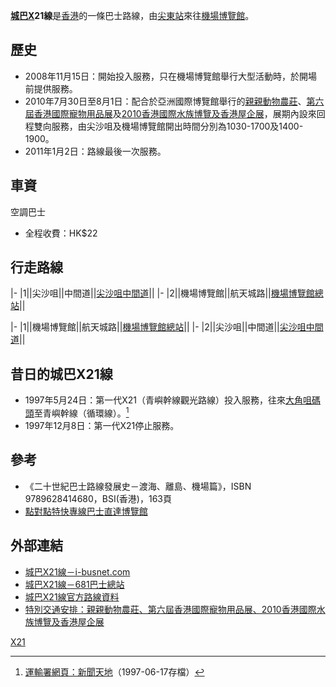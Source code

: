 {{公共汽車路線基礎資訊
|路線名稱             = 城巴X21線
|外文名稱             = Citybus Route X21
|外文語言             = 英語
|路線通稱             = 
|代表圖像             = 
|代表圖像二           = 
|經營者               = 城巴
|經營者二             = 
|所屬車廠             = 
|路線用車             = [[富豪奧林比安|富豪奧林比安]]12米<br>豪華版[[丹尼士三叉戟三型|丹尼士三叉戟]]12米（21XX）
|起點站               = [[尖東站|尖東站]]
|途經地點             = [[青嶼幹線|青嶼幹線]] <br/> [[北大嶼山公路|北大嶼山公路]]
|終點站               = [[亞洲國際博覽館|機場博覽館]]
|路線性質             = 博覽館活動路線
|全程行駛里程         = 
|全程行車時間         = 
|服務時間             = 
|起點站服務時間       = 機場博覽館活動開始前1.5小時起-活動前45分鐘
|終點站服務時間       = 機場博覽館活動結束後15分鐘
|班次頻率             = 約每15-30分鐘
|全程收費             = HK$22（空調巴士）
|分段收費站點         = 
|去程分段收費站點     = 
|回程分段收費站點     = 
|服務時間以外替代路線 = 
|主要競爭交通         = 
}}

'''[[城巴|城巴]]X21線'''是[[香港|香港]]的一條巴士路線，由[[尖東站|尖東站]]來往[[亞洲國際博覽館|機場博覽館]]。

==歷史==
*2008年11月15日：開始投入服務，只在機場博覽館舉行大型活動時，於開場前提供服務。
*2010年7月30日至8月1日：配合於亞洲國際博覽館舉行的[[親親動物農莊|親親動物農莊]]、[[第六屆香港國際寵物用品展|第六屆香港國際寵物用品展]]及[[2010香港國際水族博覽及香港屋企展|2010香港國際水族博覽及香港屋企展]]，展期內設來回程雙向服務，由尖沙咀及機場博覽館開出時間分別為1030-1700及1400-1900。
*2011年1月2日：路線最後一次服務。

==車資==
;空調巴士
*全程收費：HK$22

==行走路線==
{{RoutemapH
| type = 1
| title-bgcolor = #FFFF99
| title-namecolor = black
| routedata = [[城巴|城巴]]X21線（[[尖沙咀|尖沙咀]][[中間道|中間道]]→[[亞洲國際博覽館巴士總站|機場博覽館]]）
| list-bgcolor = blue
| list-namecolor = white
}}
|-
|1||尖沙咀||中間道||[[尖沙咀|尖沙咀]][[中間道|中間道]]||
{{Routemapbreak|colspan=5|{{SR|3}}[[西九龍公路|西九龍公路]]、[[青葵公路|青葵公路]]；{{SR|8}}[[青嶼幹線|青嶼幹線]]、[[北大嶼山公路|北大嶼山公路]]}}
|-
|2||機場博覽館||航天城路||[[亞洲國際博覽館巴士總站|機場博覽館總站]]||
{{RoutemapF|1|此線只在[[亞洲國際博覽館|亞洲國際博覽館]]舉行指定大型活動前行走。}}

{{RoutemapH
| type = 1
| title-bgcolor = #FFFF99
| title-namecolor = black
| routedata = [[城巴|城巴]]X21線（[[亞洲國際博覽館巴士總站|機場博覽館]]→[[尖沙咀|尖沙咀]][[中間道|中間道]]）
| list-bgcolor = blue
| list-namecolor = white
}}
|-
|1||機場博覽館||航天城路||[[亞洲國際博覽館巴士總站|機場博覽館總站]]||
{{Routemapbreak|colspan=5|{{SR|8}}[[北大嶼山公路|北大嶼山公路]]、[[青嶼幹線|青嶼幹線]]；{{SR|3}}[[青葵公路|青葵公路]]、[[西九龍公路|西九龍公路]]}}
|-
|2||尖沙咀||中間道||[[尖沙咀|尖沙咀]][[中間道|中間道]]||
{{RoutemapF|1|此線只在[[亞洲國際博覽館|亞洲國際博覽館]]舉行指定大型活動後行走。}}

==昔日的城巴X21線==
*1997年5月24日：第一代X21（青嶼幹線觀光路線）投入服務，往來[[大角咀碼頭|大角咀碼頭]]至青嶼幹線（循環線）。<ref>[https://web.archive.org/web/19970617203131/http://www.info.gov.hk/td/chinese/cpressre.htm 運輸署網頁：新聞天地]（1997-06-17存檔）</ref>
*1997年12月8日：第一代X21停止服務。

==參考==
*《二十世紀巴士路線發展史－渡海、離島、機場篇》，ISBN 9789628414680，BSI(香港)，163頁
*[http://www.asiaworld-expo.com/UsefulInfo/TransportationByLand4.aspx?lang=zh-HK 點對點特快專線巴士直達博覽館]{{Wayback|url=http://www.asiaworld-expo.com/UsefulInfo/TransportationByLand4.aspx?lang=zh-HK |date=20081030011748 }}
{{reflist}}

==外部連結==
*[https://web.archive.org/web/20081208162942/http://www.i-busnet.com/busroute/ctb/ctbrx21.php 城巴X21線－i-busnet.com]
*[http://www.681busterminal.com/x21.html 城巴X21線－681巴士總站] {{Wayback|url=http://www.681busterminal.com/x21.html |date=20190915215246 }}
*[https://www.nwstbus.com.hk/routes/routeinfo.aspx?intLangID=2&searchtype=1&routenumber=X21&route=X21&routetype=H&company=5&exactMatch=yes 城巴X21線官方路線資料] {{Wayback|url=https://www.nwstbus.com.hk/routes/routeinfo.aspx?intLangID=2&searchtype=1&routenumber=X21&route=X21&routetype=H&company=5&exactMatch=yes |date=20160304131535 }}
*[http://www.asiaworld-expo.com/html/zh/EventCalendar/SpecialTransport_8ea905bbd60a4449a09e4bbdc783080d.html 特別交通安排：親親動物農莊、第六屆香港國際寵物用品展、2010香港國際水族博覽及香港屋企展]{{Wayback|url=http://www.asiaworld-expo.com/html/zh/EventCalendar/SpecialTransport_8ea905bbd60a4449a09e4bbdc783080d.html |date=20100721131020 }}

[[Category:已取消城巴路線|X21]]